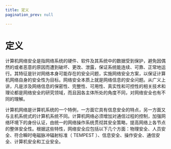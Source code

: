 ```yaml
---
title: 定义
pagination_prev: null

---
```


# 定义

计算机网络安全是指网络系统的硬件、软件及其系统中的数据受到保护，避免因偶然的或者恶意的原因而遭到破坏、更改、泄露，保证系统能连续、可靠、正常地运行。其特征是针对网络本身可能存在的安全问题，实施网络安全方案，以保证计算机网络自身的安全性为目标。网络安全本质上就是网络信息的安全问题。从广义上讲，凡是涉及网络信息的保密性、完整性、可用性、真实性和可控性的相关技术和理论都是网络安全的研究领域，而且因各主体所处的角度不同，对网络安全也有不同的理解。

计算机网络是计算机系统的一个特例，一方面它具有信息安全的特点，另一方面又与主机系统式的计算机系统不同。计算机网络必须增加对通信过程的控制，加强网络环境下的身份认证，由统一的网络操作系统贯彻其安全策略，提高网络上各节点的整体安全性。根据这些特性，网络安全应包括以下几个方面：物理安全、人员安全、符合瞬时电磁脉冲辐射标准（ TEMPEST ）、信息安全、操作安全、通信安全、计算机安全和工业安全。

            